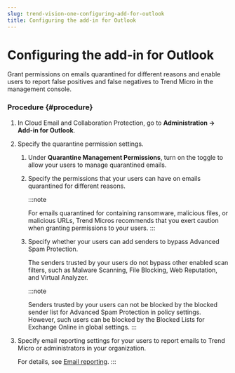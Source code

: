 ```yaml
---
slug: trend-vision-one-configuring-add-for-outlook
title: Configuring the add-in for Outlook
---
```

# Configuring the add-in for Outlook

Grant permissions on emails quarantined for different reasons and enable users to report false positives and false negatives to Trend Micro in the management console.

### Procedure {#procedure}

1.  In Cloud Email and Collaboration Protection, go to **Administration → Add-in for Outlook**.

2.  Specify the quarantine permission settings.

    1.  Under **Quarantine Management Permissions**, turn on the toggle to allow your users to manage quarantined emails.

    2.  Specify the permissions that your users can have on emails quarantined for different reasons.

        :::note

        For emails quarantined for containing ransomware, malicious files, or malicious URLs, Trend Micros recommends that you exert caution when granting permissions to your users.
        :::

    3.  Specify whether your users can add senders to bypass Advanced Spam Protection.

        The senders trusted by your users do not bypass other enabled scan filters, such as Malware Scanning, File Blocking, Web Reputation, and Virtual Analyzer.

        :::note

        Senders trusted by your users can not be blocked by the blocked sender list for Advanced Spam Protection in policy settings. However, such users can be blocked by the Blocked Lists for Exchange Online in global settings.
        :::

3.  Specify email reporting settings for your users to report emails to Trend Micro or administrators in your organization.

    For details, see [Email reporting](email-reporting.mdx).
:::
